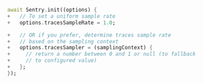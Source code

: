 ```dart {diff}
await Sentry.init((options) {
+   // To set a uniform sample rate
+   options.tracesSampleRate = 1.0;

+   // OR if you prefer, determine traces sample rate
+   // based on the sampling context
+   options.tracesSampler = (samplingContext) {
+     // return a number between 0 and 1 or null (to fallback
+     // to configured value)
+   };
});
```
